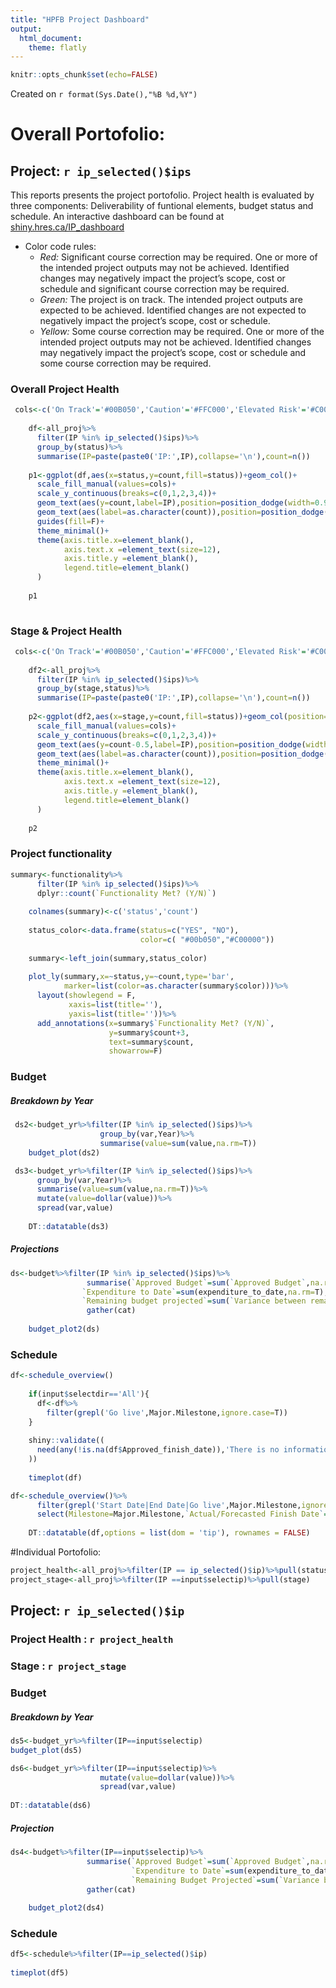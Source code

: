 ```yaml
---
title: "HPFB Project Dashboard"
output: 
  html_document:
    theme: flatly
---
```


```r
knitr::opts_chunk$set(echo=FALSE)
```

Created on `r format(Sys.Date(),"%B %d,%Y")`

# Overall Portofolio:
## Project: `r ip_selected()$ips`

This reports presents the project portofolio. Project health is evaluated by three components: Deliverability of funtional elements, budget status and schedule. An interactive dashboard can be found at [shiny.hres.ca/IP_dashboard](shiny.hres.ca/IP_dashboard)

* Color code rules:
   + *Red:* Significant course correction may be required. One or more of the intended project outputs may not be achieved. Identified changes may negatively impact the project's scope, cost or schedule and significant course correction may be required. 
   + *Green:* The project is on track. The intended project outputs are expected to be achieved. Identified changes are not expected to negatively impact the project's scope, cost or schedule. 
   + *Yellow:* Some course correction may be required. One or more of the intended project outputs may not be achieved. Identified changes may negatively impact the project's scope, cost or schedule and some course correction may be required.

### Overall Project Health

```r
 cols<-c('On Track'='#00B050','Caution'='#FFC000','Elevated Risk'='#C00000')
    
    df<-all_proj%>%
      filter(IP %in% ip_selected()$ips)%>%
      group_by(status)%>%
      summarise(IP=paste(paste0('IP:',IP),collapse='\n'),count=n())
    
    p1<-ggplot(df,aes(x=status,y=count,fill=status))+geom_col()+
      scale_fill_manual(values=cols)+
      scale_y_continuous(breaks=c(0,1,2,3,4))+
      geom_text(aes(y=count,label=IP),position=position_dodge(width=0.9),vjust=1.5)+
      geom_text(aes(label=as.character(count)),position=position_dodge(width=0.9),vjust=-0.5)+
      guides(fill=F)+
      theme_minimal()+
      theme(axis.title.x=element_blank(),
            axis.text.x =element_text(size=12),
            axis.title.y =element_blank(),
            legend.title=element_blank()
      )
    
    p1
    
```

### Stage & Project Health
```r
 cols<-c('On Track'='#00B050','Caution'='#FFC000','Elevated Risk'='#C00000')
    
    df2<-all_proj%>%
      filter(IP %in% ip_selected()$ips)%>%
      group_by(stage,status)%>%
      summarise(IP=paste(paste0('IP:',IP),collapse='\n'),count=n())
    
    p2<-ggplot(df2,aes(x=stage,y=count,fill=status))+geom_col(position='dodge')+
      scale_fill_manual(values=cols)+
      scale_y_continuous(breaks=c(0,1,2,3,4))+
      geom_text(aes(y=count-0.5,label=IP),position=position_dodge(width=0.9))+
      geom_text(aes(label=as.character(count)),position=position_dodge(width=0.9),vjust=-0.5)+
      theme_minimal()+
      theme(axis.title.x=element_blank(),
            axis.text.x =element_text(size=12),
            axis.title.y =element_blank(),
            legend.title=element_blank()
      )
    
    p2
```

### Project functionality
```r
summary<-functionality%>%
      filter(IP %in% ip_selected()$ips)%>%
      dplyr::count(`Functionality Met? (Y/N)`)
    
    colnames(summary)<-c('status','count')
    
    status_color<-data.frame(status=c("YES", "NO"),
                             color=c( "#00b050","#C00000"))
    
    summary<-left_join(summary,status_color)
    
    plot_ly(summary,x=~status,y=~count,type='bar',
            marker=list(color=as.character(summary$color)))%>%
      layout(showlegend = F,
             xaxis=list(title=''),
             yaxis=list(title=''))%>%
      add_annotations(x=summary$`Functionality Met? (Y/N)`,
                      y=summary$count+3,
                      text=summary$count,
                      showarrow=F)
```


### Budget
##### Breakdown by Year
```r
 ds2<-budget_yr%>%filter(IP %in% ip_selected()$ips)%>%
                    group_by(var,Year)%>%
                    summarise(value=sum(value,na.rm=T))
    budget_plot(ds2)
```

```r
 ds3<-budget_yr%>%filter(IP %in% ip_selected()$ips)%>%
      group_by(var,Year)%>%
      summarise(value=sum(value,na.rm=T))%>%
      mutate(value=dollar(value))%>%
      spread(var,value)
    
    DT::datatable(ds3)
```

##### Projections
```r
ds<-budget%>%filter(IP %in% ip_selected()$ips)%>%
                 summarise(`Approved Budget`=sum(`Approved Budget`,na.rm=T),
                `Expenditure to Date`=sum(expenditure_to_date,na.rm=T),
                `Remaining budget projected`=sum(`Variance between remaining approved budget projected spending`,na.rm=T))%>%
                 gather(cat)
    
    budget_plot2(ds)
```


### Schedule
```r
df<-schedule_overview()
    
    if(input$selectdir=='All'){
      df<-df%>%
        filter(grepl('Go live',Major.Milestone,ignore.case=T))
    }
    
    shiny::validate((
      need(any(!is.na(df$Approved_finish_date)),'There is no information on project schedule')
    ))
    
    timeplot(df)
```

```r
df<-schedule_overview()%>%
      filter(grepl('Start Date|End Date|Go live',Major.Milestone,ignore.case=T))%>%
      select(Milestone=Major.Milestone,`Actual/Forecasted Finish Date`=Approved_finish_date)
    
    DT::datatable(df,options = list(dom = 'tip'), rownames = FALSE)
```


#Individual Portofolio:
```r
project_health<-all_proj%>%filter(IP == ip_selected()$ip)%>%pull(status)
project_stage<-all_proj%>%filter(IP ==input$selectip)%>%pull(stage)
```

## Project: `r ip_selected()$ip`

### Project Health : `r project_health `
### Stage : `r project_stage`

### Budget
##### Breakdown by Year
```r
ds5<-budget_yr%>%filter(IP==input$selectip)
budget_plot(ds5)
```

```r
ds6<-budget_yr%>%filter(IP==input$selectip)%>%
                    mutate(value=dollar(value))%>%
                    spread(var,value)
    
DT::datatable(ds6)
```

##### Projection
```r
ds4<-budget%>%filter(IP==input$selectip)%>%
                 summarise(`Approved Budget`=sum(`Approved Budget`,na.rm=T),
                           `Expenditure to Date`=sum(expenditure_to_date,na.rm=T),
                           `Remaining Budget Projected`=sum(`Variance between remaining approved budget projected spending`,na.rm=T))%>%
                 gather(cat)
    
    budget_plot2(ds4)
```

### Schedule
```r
df5<-schedule%>%filter(IP==ip_selected()$ip)
    
timeplot(df5)
    
```

